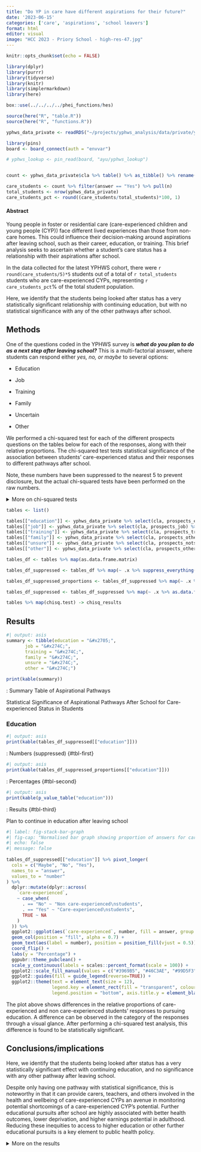 ```yaml
---
title: "Do YP in care have different aspirations for their future?"
date: '2023-06-15'
categories: ['care', 'aspirations', 'school leavers']
format: html
editor: visual
image: "HCC 2023 - Priory School - high-res-47.jpg"
---
```


```r
knitr::opts_chunk$set(echo = FALSE)

library(dplyr)
library(purrr)
library(tidyverse)
library(knitr)
library(simplermarkdown)
library(here)

box::use(../../../../phei_functions/hes)

source(here("R", "table.R"))
source(here("R", "functions.R"))

```

```r
yphws_data_private <- readRDS("~/projects/yphws_analysis/data/private/yphws_data_private.Rds")

library(pins)
board <- board_connect(auth = "envvar")

# yphws_lookup <- pin_read(board, "ayu/yphws_lookup")


count <- yphws_data_private$cla %>% table() %>% as_tibble() %>% rename("answer" = ".")

care_students <- count %>% filter(answer == "Yes") %>% pull(n)
total_students <- nrow(yphws_data_private)
care_students_pct <- round((care_students/total_students)*100, 1)
```

#### Abstract

Young people in foster or residential care (care-experienced children and young people (CYP)) face different lived experiences than those from non-care homes. This could influence their decision-making around aspirations after leaving school, such as their career, education, or training. This brief analysis seeks to ascertain whether a student's care status has a relationship with their aspirations after school.

In the data collected for the latest YPHWS cohort, there were `r round(care_students/5)*5` students out of a total of `r total_students` students who are care-experienced CYPs, representing `r care_students_pct`% of the total student population.

Here, we identify that the students being looked after status has a very statistically significant relationship with continuing education, but with no statistical significance with any of the other pathways after school.

## Methods

One of the questions coded in the YPHWS survey is ***what do you plan to do as a next step after leaving school?*** This is a multi-factorial answer, where students can respond either *yes, no, or maybe* to several options:

-   Education

-   Job

-   Training

-   Family

-   Uncertain

-   Other

We performed a chi-squared test for each of the different prospects questions on the tables below for each of the responses, along with their relative proportions. The chi-squared test tests statistical significance of the association between students' care-experienced status and their responses to different pathways after school.

Note, these numbers have been suppressed to the nearest 5 to prevent disclosure, but the actual chi-squared tests have been performed on the raw numbers.

<details>

<br>

<summary>More on chi-squared tests</summary>

We can put the results of students answering the question in YPHWS in a contingency table, which tallies the responses into a table like:

| Care-experienced | Maybe | No  | Yes |
|------------------|-------|-----|-----|
| Yes              |       |     |     |
| Maybe            |       |     |     |
| No               |       |     |     |

With contingency tables, we can perform chi-square tests, which examines whether the categories of the rows and columns of a contingency table are statistically significantly associated.

The chi-squared test compares the observed frequencies from the data with expected frequencies if there were null or no relationship between the variables.

With chi-squared tests, we need sufficient size in each of the cells inside the table. While the number of students not care-experienced outnumber the number of students who answered prefer not to say or yes, there are still sufficient numbers to perform the test (\>5) in each of the responses.

After the critical chi-squared test value is calculated, we then use the degrees of freedom to match the results on a distribution table with a significance threshold to determine statistical significance, usually set at 0.05. More about chi-squared tests can be found at: [BMJ - The Chi squared tests](https://www.bmj.com/about-bmj/resources-readers/publications/statistics-square-one/8-chi-squared-tests)

Students answering *prefer not to say* were omitted from the test.

</details>

```r
tables <- list()

tables[["education"]] <- yphws_data_private %>% select(cla, prospects_education) %>% filter(cla != "Prefer not to say") %>% table()
tables[["job"]] <- yphws_data_private %>% select(cla, prospects_job) %>% filter(cla != "Prefer not to say") %>% table()
tables[["training"]] <- yphws_data_private %>% select(cla, prospects_training) %>% filter(cla != "Prefer not to say") %>% table()
tables[["family"]] <- yphws_data_private %>% select(cla, prospects_other) %>% filter(cla != "Prefer not to say") %>% table()
tables[["unsure"]] <- yphws_data_private %>% select(cla, prospects_notsure) %>% filter(cla != "Prefer not to say") %>% table()
tables[["other"]] <- yphws_data_private %>% select(cla, prospects_other) %>% filter(cla != "Prefer not to say") %>% table()

tables_df <- tables %>% map(as.data.frame.matrix)

tables_df_suppressed <- tables_df %>% map(~ .x %>% suppress_everything())

tables_df_suppressed_proportions <- tables_df_suppressed %>% map(~ .x %>% as.matrix %>% prop.table(margin = 1) %>% `*`(100) %>% round(0) %>% as.data.frame() %>% rownames_to_column("care-experienced") %>% mutate(across(!"care-experienced", ~ paste0(.x, "%"))))

tables_df_suppressed <- tables_df_suppressed %>% map(~ .x %>% as.data.frame() %>% rownames_to_column("care-experienced"))

tables %>% map(chisq.test) -> chisq_results
```

## Results

::: {#tbl-panel-0 layout-ncol="1"}
```r
#| output: asis
summary <- tibble(education = "&#x2705;",
       job = "&#x274C;",
       training = "&#x274C;",
       family = "&#x274C;",
       unsure = "&#x274C;",
       other = "&#x274C;")

print(kable(summary))
```

: Summary Table of Aspirational Pathways

Statistical Significance of Aspirational Pathways After School for Care-experienced Status in Students
:::

### Education

::: {#tbl-panel-1 layout-ncol="3"}
```r
#| output: asis
print(kable(tables_df_suppressed[["education"]]))
```

: Numbers (suppressed) {#tbl-first}

```r
#| output: asis
print(kable(tables_df_suppressed_proportions[["education"]]))
```

: Percentages {#tbl-second}

```r
#| output: asis
print(kable(p_value_table("education")))
```

: Results {#tbl-third}

Plan to continue in education after leaving school
:::

```r
#| label: fig-stack-bar-graph
#| fig-cap: "Normalised bar graph showing proportion of answers for care-experienced students and non care-experienced students on continuing education after leaving school"
#| echo: false
#| message: false
 
tables_df_suppressed[["education"]] %>% pivot_longer(
  cols = c("Maybe", "No", "Yes"),
  names_to = "answer",
  values_to = "number"
) %>% 
  dplyr::mutate(dplyr::across(
    `care-experienced`,
    ~ case_when(
      . == "No" ~ "Non care-experienced\nstudents",
      . == "Yes" ~ "Care-experienced\nstudents",
      TRUE ~ NA
    )
  )) %>% 
  ggplot2::ggplot(aes(`care-experienced`, number, fill = answer, group = answer)) + 
  geom_col(position = "fill", alpha = 0.7) + 
  geom_text(aes(label = number), position = position_fill(vjust = 0.5)) +
  coord_flip() + 
  labs(y = "Percentage") + 
  ggpubr::theme_pubclean() +
  scale_y_continuous(labels = scales::percent_format(scale = 100)) +
  ggplot2::scale_fill_manual(values = c("#3969B5", "#46C3AE", "#99D5F3")) +
  ggplot2::guides(fill = guide_legend(reverse=TRUE)) +
  ggplot2::theme(text = element_text(size = 12),
                 legend.key = element_rect(fill = "transparent", colour = "transparent"),
                 legend.position = "bottom", axis.title.y = element_blank())
```

The plot above shows differences in the relative proportions of care-experienced and non care-experienced students' responses to pursuing education. A difference can be observed in the category of the responses through a visual glance. After performing a chi-squared test analysis, this difference is found to be statistically significant.

<!-- ### Job/career -->

<!-- ::: {#tbl-panel-2 layout-ncol="3"} -->

<!-- ```{r} -->

<!-- #| output: asis -->

<!-- print(kable(tables_df_suppressed[["job"]])) -->

<!-- ``` -->

<!-- : Numbers (suppressed) {#tbl-first} -->

<!-- ```{r} -->

<!-- #| output: asis -->

<!-- print(kable(tables_df_suppressed_proportions[["job"]])) -->

<!-- ``` -->

<!-- : Percentages {#tbl-second} -->

<!-- ```{r} -->

<!-- #| output: asis -->

<!-- print(kable(p_value_table("job"))) -->

<!-- ``` -->

<!-- : Results {#tbl-third} -->

<!-- Plan to get a job after leaving school -->

<!-- ::: -->

<!-- ### Training -->

<!-- ::: {#tbl-panel-3 layout-ncol="3"} -->

<!-- ```{r} -->

<!-- #| output: asis -->

<!-- print(kable(tables_df_suppressed[["training"]])) -->

<!-- ``` -->

<!-- : Numbers (suppressed) {#tbl-first} -->

<!-- ```{r} -->

<!-- #| output: asis -->

<!-- print(kable(tables_df_suppressed_proportions[["training"]])) -->

<!-- ``` -->

<!-- : Percentages {#tbl-second} -->

<!-- ```{r} -->

<!-- #| output: asis -->

<!-- print(kable(p_value_table("training"))) -->

<!-- ``` -->

<!-- : Results {#tbl-third} -->

<!-- Plan to train for a skilled job after leaving school -->

<!-- ::: -->

<!-- ### Family -->

<!-- ::: {#tbl-panel-4 layout-ncol="3"} -->

<!-- ```{r} -->

<!-- #| output: asis -->

<!-- print(kable(tables_df_suppressed[["family"]])) -->

<!-- ``` -->

<!-- : Numbers (suppressed) {#tbl-first} -->

<!-- ```{r} -->

<!-- #| output: asis -->

<!-- print(kable(tables_df_suppressed_proportions[["family"]])) -->

<!-- ``` -->

<!-- : Percentages {#tbl-second} -->

<!-- ```{r} -->

<!-- #| output: asis -->

<!-- print(kable(p_value_table("family"))) -->

<!-- ``` -->

<!-- : Results {#tbl-third} -->

<!-- Plan to start a family after leaving school -->

<!-- ::: -->

<!-- ### Uncertain -->

<!-- ::: {#tbl-panel-5 layout-ncol="3"} -->

<!-- ```{r} -->

<!-- #| output: asis -->

<!-- print(kable(tables_df_suppressed[["unsure"]])) -->

<!-- ``` -->

<!-- : Numbers (suppressed) {#tbl-first} -->

<!-- ```{r} -->

<!-- #| output: asis -->

<!-- print(kable(tables_df_suppressed_proportions[["unsure"]])) -->

<!-- ``` -->

<!-- : Percentages {#tbl-second} -->

<!-- ```{r} -->

<!-- #| output: asis -->

<!-- print(kable(p_value_table("unsure"))) -->

<!-- ``` -->

<!-- : Results {#tbl-third} -->

<!-- Aren't sure what they want to do after leaving school -->

<!-- ::: -->

<!-- ### Other -->

<!-- ::: {#tbl-panel-6 layout-ncol="3"} -->

<!-- ```{r} -->

<!-- #| output: asis -->

<!-- print(kable(tables_df_suppressed[["other"]])) -->

<!-- ``` -->

<!-- : Numbers (suppressed) {#tbl-first} -->

<!-- ```{r} -->

<!-- #| output: asis -->

<!-- print(kable(tables_df_suppressed_proportions[["other"]])) -->

<!-- ``` -->

<!-- : Percentages {#tbl-second} -->

<!-- ```{r} -->

<!-- #| output: asis -->

<!-- print(kable(p_value_table("other"))) -->

<!-- ``` -->

<!-- : Results {#tbl-third} -->

<!-- Have other plans after leaving school -->

<!-- ::: -->

## Conclusions/implications

Here, we identify that the students being looked after status has a very statistically significant effect with continuing education, and no significance with any other pathway after leaving school.

Despite only having one pathway with statistical significance, this is noteworthy in that it can provide carers, teachers, and others involved in the health and wellbeing of care-experienced CYPs an avenue in monitoring potential shortcomings of a care-experienced CYP's potential. Further educational pursuits after school are highly associated with better health outcomes, lower deprivation, and higher earnings potential in adulthood. Reducing these inequities to access to higher education or other further educational pursuits is a key element to public health policy.

<details>

<summary>More on the results</summary>

<br> Below shows the chi-square tests applied to the contingency tables collated together:

```r
#| output: asis

chisq_results %>% imap( ~ tibble(
  question = .y,
  "x^2" = round(.x$statistic, 2),
  p.value = round(.x$p.value, 2)
)) %>% bind_rows() %>% kable()
```

A p.value of less than 0.05 indicates statistical significance, and that there is a relationship between the student's status of being looked after and the specific prospect response.

A chi-squared test is a simple nonparametric test which only tells us of an association if statistical significance is found. Further analyses can be performed to elucidate further details on *how* or *why* the relationship between a children being looked after affects their prospective choices after education, but these are beyond the scope of this report.

The below shows tables for the non-significant pathways.

### Job/career

::: {#tbl-panel-2 layout-ncol="3"}
```r
#| output: asis
print(kable(tables_df_suppressed[["job"]]))
```

: Numbers (suppressed) {#tbl-first}

```r
#| output: asis
print(kable(tables_df_suppressed_proportions[["job"]]))
```

: Percentages {#tbl-second}

```r
#| output: asis
print(kable(p_value_table("job")))
```

: Results {#tbl-third}

Plan to get a job after leaving school
:::

### Training

::: {#tbl-panel-3 layout-ncol="3"}
```r
#| output: asis
print(kable(tables_df_suppressed[["training"]]))
```

: Numbers (suppressed) {#tbl-first}

```r
#| output: asis
print(kable(tables_df_suppressed_proportions[["training"]]))
```

: Percentages {#tbl-second}

```r
#| output: asis
print(kable(p_value_table("training")))
```

: Results {#tbl-third}

Plan to train for a skilled job after leaving school
:::

### Family

::: {#tbl-panel-4 layout-ncol="3"}
```r
#| output: asis
print(kable(tables_df_suppressed[["family"]]))
```

: Numbers (suppressed) {#tbl-first}

```r
#| output: asis
print(kable(tables_df_suppressed_proportions[["family"]]))
```

: Percentages {#tbl-second}

```r
#| output: asis
print(kable(p_value_table("family")))
```

: Results {#tbl-third}

Plan to start a family after leaving school
:::

### Uncertain

::: {#tbl-panel-5 layout-ncol="3"}
```r
#| output: asis
print(kable(tables_df_suppressed[["unsure"]]))
```

: Numbers (suppressed) {#tbl-first}

```r
#| output: asis
print(kable(tables_df_suppressed_proportions[["unsure"]]))
```

: Percentages {#tbl-second}

```r
#| output: asis
print(kable(p_value_table("unsure")))
```

: Results {#tbl-third}

Aren't sure what they want to do after leaving school
:::

### Other

::: {#tbl-panel-6 layout-ncol="3"}
```r
#| output: asis
print(kable(tables_df_suppressed[["other"]]))
```

: Numbers (suppressed) {#tbl-first}

```r
#| output: asis
print(kable(tables_df_suppressed_proportions[["other"]]))
```

: Percentages {#tbl-second}

```r
#| output: asis
print(kable(p_value_table("other")))
```

: Results {#tbl-third}

Have other plans after leaving school
:::

</details>
